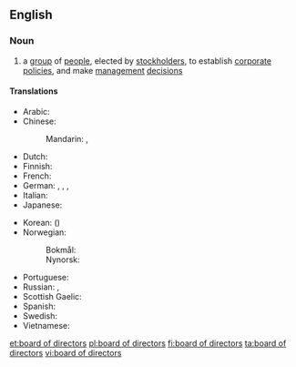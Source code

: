 ==English==
{{wikipedia}}

===Noun===
{{en-noun|head=[[board]] of [[director]]s|boards of directors}}

# a [[group]] of [[people]], elected by [[stockholder]]s, to establish [[corporate]] [[policies]], and make [[management]] [[decision]]s

====Translations====
{{trans-top|group of people elected by stockholders}}
* Arabic: {{t|ar|مجلس إدارة|m|tr=májlis 'idaara}}
* Chinese:
*: Mandarin: {{t|cmn|董事會|sc=Hani}}, {{t+|cmn|董事会|tr=dǒngshìhuì|sc=Hani}}
* Dutch: {{t|nl|raad van bestuur}}
* Finnish: {{t+|fi|hallitus}}
* French: {{t+|fr|conseil d'administration|m}}
* German: {{t+|de|Vorstand|m}}, {{t|de|Direktorium|n}}, {{t|de|Verwaltungsrat|n}}, {{t|de|Board of Directors|n}}
* Italian: {{t|it|consiglio d'amministrazione|m}}
* Japanese: {{t|ja|取締役会|tr=とりしまりやくかい, torishimariyaku-kai}}
{{trans-mid}}
* Korean: {{t|ko|이사회|sc=Hang}} ({{t+|ko|理事會|sc=Hani}})
* Norwegian:
*: Bokmål: {{t+|nb|styre|n}}
*: Nynorsk: {{t|nn|styre|n}}
* Portuguese: {{t+|pt|diretoria|f}}
* Russian: {{t|ru|совет директоров|m|tr=sovét direktoróv}}, {{t+|ru|правление|n|tr=pravlénije}}
* Scottish Gaelic: {{t|gd|bòrd-stiùiridh|m}}
* Spanish: {{t|es|consejo de administración|m}}
* Swedish: {{t+|sv|styrelse|c}}
* Vietnamese: {{t|vi|hội đồng quản trị}}
{{trans-bottom}}

[[et:board of directors]]
[[pl:board of directors]]
[[fi:board of directors]]
[[ta:board of directors]]
[[vi:board of directors]]